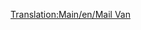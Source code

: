 [[Translation:Main/en/Mail Van]]{{en/-}}{{Template:Navbox Vagonok/Hu}}
{{Template:Vagonok/Hu
|Name=Levélszállító vagon
|NormalCost=£ 1,335 ($ 2,670)
|NormalWeight=21 / 28 t
|Picture= [[File:en/Mailvan.png]] [[File:en/Mailvanx.png]]
|NormalCapacity=30 csomag levél
|MonoCost="
|MonoWeight=21 / 29 t
|MonoCapacity=35 csomag levél
|MagCost="
|MagWeight=21 / 30 t
|MagCapacity=37 csomag levél
|Description=Rakománya a [[Main/hu/Levél|levél]].
}}